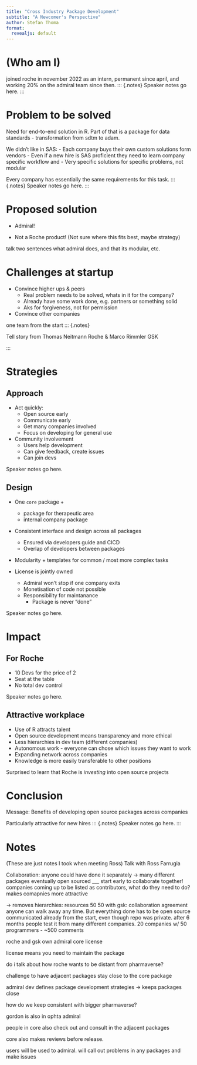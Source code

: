 ```yaml
---
title: "Cross Industry Package Development"
subtitle: "A Newcomer's Perspective"
author: Stefan Thoma
format: 
  revealjs: default
---
```


# (Who am I)
joined roche in november 2022 as an intern, permanent since april, and working 20% on the admiral team since then. 
::: {.notes}
Speaker notes go here.
:::

# Problem to be solved

Need for end-to-end solution in R. 
Part of that is a package for data standards - transformation from sdtm to adam.

We didn't like in SAS: 
- Each company buys their own custom solutions form vendors
- Even if a new hire is SAS proficient they need to learn company specific workflow and 
- Very specific solutions for specific problems, not modular


Every company has essentially the same requirements for this task. 
::: {.notes}
Speaker notes go here.
:::

# Proposed solution

- Admiral!

- Not a Roche product! (Not sure where this fits best, maybe strategy)

::: {.notes}
talk two sentences what admiral does, and that its modular, etc. 
:::

# Challenges at startup

-  Convince higher ups & peers
    - Real problem needs to be solved, whats in it for the company? 
    - Already have some work done, e.g. partners or something solid
    - Aks for forgiveness, not for permission

-  Convince other companies


one team from the start
::: {.notes}

Tell story from Thomas Neitmann Roche & Marco Rimmler GSK

:::

# Strategies
## Approach
-  Act quickly: 
    - Open source early
    - Communicate early
    - Get many companies involved
    - Focus on developing for general use
    
    
-  Community involvement
    - Users help development
    - Can give feedback, create issues
    - Can join devs 
    
::: {.notes}
Speaker notes go here.
:::

## Design
-  One `core` package +
    -  package for therapeutic area 
    -  internal company package
    
-  Consistent interface and design across all packages
    - Ensured via developers guide and CICD
    - Overlap of developers between packages

-  Modularity + templates for common / most more complex tasks

-  License is jointly owned
    - Admiral won't stop if one company exits
    - Monetisation of code not possible
    - Responsibility for maintanance
        - Package is never "done"

::: {.notes}
Speaker notes go here.
:::

# Impact 
## For Roche
-  10 Devs for the price of 2
-  Seat at the table
-  No total dev control

::: {.notes}
Speaker notes go here.
:::
## Attractive workplace
-  Use of R attracts talent
-  Open source development means transparency and more ethical 
-  Less hierarchies in dev team (different companies)
-  Autonomous work - everyone can chose which issues they want to work
-  Expanding network across companies
-  Knowledge is more easily transferable to other positions

::: {.notes}
Surprised to learn that Roche is *investing* into open source projects 
:::

# Conclusion

Message: Benefits of developing open source packages across companies

Particularly attractive for new hires
::: {.notes}
Speaker notes go here.
:::

# Notes
(These are just notes I took when meeting Ross)
Talk with Ross Farrugia

Collaboration: 
anyone could have done it separately -> many different packages eventually open sourced
___ start early to collaborate together! 
companies coming up to be listed as contributors, what do they need to do? 
makes comapnies more attractive



-> removes hierarchies: resources 50 50 with gsk: collaboration agreement
anyone can walk away any time. But everything done has to be open source
communicated already from the start, even though repo was private. 
after 6 months people test it from many different companies. 20 companies w/ 50 programmers - ~500 comments

roche and gsk own admiral core license

license means you need to maintain the package

do i talk about how roche wants to be distant from pharmaverse? 

challenge to have adjacent packages stay close to the core package

admiral dev defines package development strategies -> keeps packages close

how do we keep consistent with bigger pharmaverse? 

gordon is also in ophta admiral

people in core also check out and consult in the adjacent packages

core also makes reviews before release.

users will be used to admiral. will call out problems in any packages and make issues







